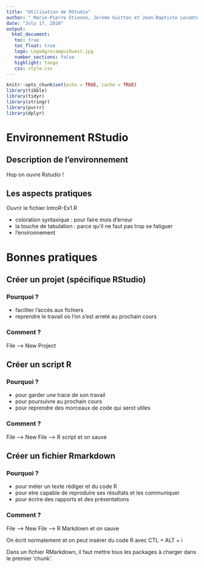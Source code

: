 ```yaml
---
title: "Utilisation de RStudio"
author: " Marie-Pierre Etienne, Jérome Guitton et Jean-Baptiste Lecomte"
date: "July 17, 2018"
output: 
  html_document:
   toc: true
   toc_float: true
   logo: LogoAgrocampusOuest.jpg
   number_sections: false
   highlight: tango
   css: style.css
---
```


```r
knitr::opts_chunk$set(echo = TRUE, cache = TRUE)
library(tibble)
library(tidyr)
library(stringr)
library(purrr)
library(dplyr)
```


# Environnement RStudio


## Description de l'environnement

Hop on ouvre Rstudio !

## Les aspects pratiques

Ouvrir le fichier IntroR-Ex1.R 

- coloration syntaxique : pour faire mois d'erreur
- la touche de tabulation : parce qu'il ne faut pas trop se fatiguer 
- l'environnement 


# Bonnes pratiques

## Créer un projet (spécifique RStudio)

### Pourquoi ?

- faciliter l'accès aux fichiers
- reprendre le travail où l'on s'est arreté au prochain cours

### Comment ?

File --> New Project 

## Créer un script R

### Pourquoi ?

- pour garder une trace de son travail
- pour poursuivre au prochain cours
- pour reprendre des morceaux de code qui serot utiles

### Comment ?

File --> New File --> R script et on sauve


## Créer un fichier Rmarkdown

### Pourquoi ?

- pour méler un texte rédiger et du code R
- pour etre capable de reproduire ses résultats et les communiquer 
- pour écrire des rapports et des présentations 

### Comment ?

File --> New File --> R Markdown et on sauve

On écrit normalement et on peut insérer du code R avec CTL + ALT + i 

Dans un fichier RMarkdown, il faut mettre tous les packages à charger dans le premier 'chunk'.



